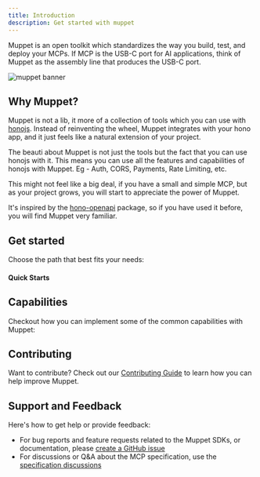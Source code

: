 ```yaml
---
title: Introduction
description: Get started with muppet
---
```


Muppet is an open toolkit which standardizes the way you build, test, and deploy your MCPs. If MCP is the USB-C port for AI applications, think of Muppet as the assembly line that produces the USB-C port.

![muppet banner](../../public/banner.png)

## Why Muppet?

Muppet is not a lib, it more of a collection of tools which you can use with [honojs](https://hono.dev/). Instead of reinventing the wheel, Muppet integrates with your hono app, and it just feels like a natural extension of your project.

The beauti about Muppet is not just the tools but the fact that you can use honojs with it. This means you can use all the features and capabilities of honojs with Muppet. Eg - Auth, CORS, Payments, Rate Limiting, etc.

This might not feel like a big deal, if you have a small and simple MCP, but as your project grows, you will start to appreciate the power of Muppet.

It's inspired by the [hono-openapi](https://www.npmjs.com/package/hono-openapi) package, so if you have used it before, you will find Muppet very familiar.

## Get started

Choose the path that best fits your needs:

#### Quick Starts
<Cards>
  <Card title="For Server Developers" href="/docs/quickstart/server" description="Expose data and content from your servers to LLMs" />
  <Card title="For Users" href="/docs/quickstart/user" description="Create reusable prompt templates and workflows"/>
</Cards>

## Capabilities

Checkout how you can implement some of the common capabilities with Muppet:

<Cards>
  <Card title="Resources" href="/docs/concepts/resources" description="Expose data and content from your servers to LLMs" />
  <Card title="Prompts" href="/docs/concepts/prompts" description="Create reusable prompt templates and workflows" />
  <Card title="Tools" href="/docs/concepts/tools" description="Enable LLMs to perform actions through your server" />
</Cards>

## Contributing

Want to contribute? Check out our [Contributing Guide](/development/contributing) to learn how you can help improve Muppet.

## Support and Feedback

Here's how to get help or provide feedback:

- For bug reports and feature requests related to the Muppet SDKs, or documentation, please [create a GitHub issue](https://github.com/muppet-dev)
- For discussions or Q&A about the MCP specification, use the [specification discussions](https://github.com/orgs/muppet-dev/discussions)